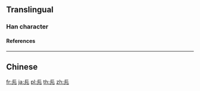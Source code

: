 {{character info/new}}
==Translingual==

===Han character===
{{Han char|rn=10|rad=儿|as=04|sn=6|four=10212|canj=MYMU}}

====References====
{{Han ref|kx=0124.140|hdz=10266.050|uh=34AB}}

----

==Chinese==
{{zh-see|旡|a}}

[[fr:㒫]]
[[ja:㒫]]
[[pl:㒫]]
[[th:㒫]]
[[zh:㒫]]